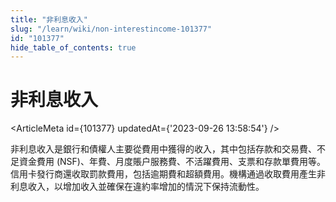 ```yaml
---
title: "非利息收入"
slug: "/learn/wiki/non-interestincome-101377"
id: "101377"
hide_table_of_contents: true
---
```



# 非利息收入

<ArticleMeta id={101377} updatedAt={'2023-09-26 13:58:54'} />
<div className='border-solid border-b border-t-0 my-4 border-[var(--ifm-color-gray-300)]' />

非利息收入是銀行和債權人主要從費用中獲得的收入，其中包括存款和交易費、不足資金費用 (NSF)、年費、月度賬户服務費、不活躍費用、支票和存款單費用等。信用卡發行商還收取罰款費用，包括逾期費和超額費用。機構通過收取費用產生非利息收入，以增加收入並確保在違約率增加的情況下保持流動性。
